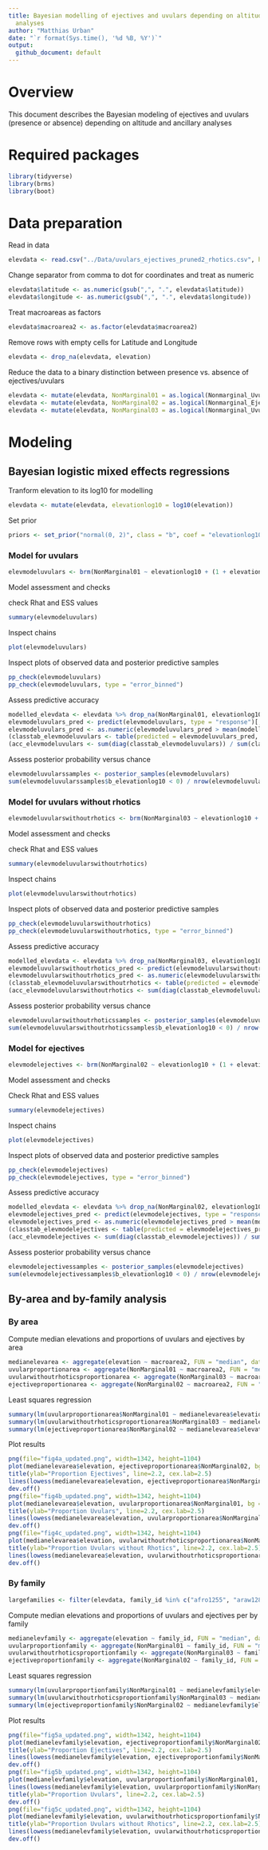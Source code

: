 ---
title: Bayesian modelling of ejectives and uvulars depending on altitude and ancillary
  analyses
author: "Matthias Urban"
date: "`r format(Sys.time(), '%d %B, %Y')`"
output:
  github_document: default
---
# Overview

This document describes the Bayesian modeling of ejectives and uvulars (presence or absence) depending on altitude and ancillary analyses

# Required packages

```{r message=FALSE, warning=FALSE}
library(tidyverse)
library(brms)
library(boot)
```

# Data preparation

Read in data

```{r}
elevdata <- read.csv("../Data/uvulars_ejectives_pruned2_rhotics.csv", header = T)
```

Change separator from comma to dot for coordinates and treat as numeric

```{r}
elevdata$latitude <- as.numeric(gsub(",", ".", elevdata$latitude))
elevdata$longitude <- as.numeric(gsub(",", ".", elevdata$longitude))
```

Treat macroareas as factors

```{r}
elevdata$macroarea2 <- as.factor(elevdata$macroarea2)
```

Remove rows with empty cells for Latitude and Longitude

```{r}
elevdata <- drop_na(elevdata, elevation)
```

Reduce the data to a binary distinction between presence vs. absence of ejectives/uvulars

```{r}
elevdata <- mutate(elevdata, NonMarginal01 = as.logical(Nonmarginal_Uvular), NonMarginal01 = as.numeric(NonMarginal01))
elevdata <- mutate(elevdata, NonMarginal02 = as.logical(Nonmarginal_Ejective), NonMarginal02 = as.numeric(NonMarginal02))
elevdata <- mutate(elevdata, NonMarginal03 = as.logical(Nonmarginal_Uvular_no_rhotics), NonMarginal03 = as.numeric(NonMarginal03))
```

# Modeling


## Bayesian logistic mixed effects regressions

Tranform elevation to its log10 for modelling
```{r, warning=FALSE}
elevdata <- mutate(elevdata, elevationlog10 = log10(elevation))
```

Set prior
```{r}
priors <- set_prior("normal(0, 2)", class = "b", coef = "elevationlog10")
```

### Model for uvulars
```{r, warning=FALSE, results='hide', cache=TRUE}
elevmodeluvulars <- brm(NonMarginal01 ~ elevationlog10 + (1 + elevationlog10 | macroarea2) + (1 | family_id), family = "bernoulli", data = elevdata, seed = 31011, warmup = 6000, iter = 8000, chains = 4, prior = priors, control = list(adapt_delta = 0.999, max_treedepth = 20))
```

Model assessment and checks

check Rhat and ESS values
```{r}
summary(elevmodeluvulars)
```
Inspect chains
```{r}
plot(elevmodeluvulars)
```

Inspect plots of observed data and posterior predictive samples
```{r}
pp_check(elevmodeluvulars)
pp_check(elevmodeluvulars, type = "error_binned")
```

Assess predictive accuracy
```{r}
modelled_elevdata <- elevdata %>% drop_na(NonMarginal01, elevationlog10, macroarea2, family_id)
elevmodeluvulars_pred <- predict(elevmodeluvulars, type = "response")[, "Estimate"]
elevmodeluvulars_pred <- as.numeric(elevmodeluvulars_pred > mean(modelled_elevdata$NonMarginal01))
(classtab_elevmodeluvulars <- table(predicted = elevmodeluvulars_pred, observed = modelled_elevdata$NonMarginal01))
(acc_elevmodeluvulars <- sum(diag(classtab_elevmodeluvulars)) / sum(classtab_elevmodeluvulars))
```

Assess posterior probability versus chance
```{r}
elevmodeluvularssamples <- posterior_samples(elevmodeluvulars)
sum(elevmodeluvularssamples$b_elevationlog10 < 0) / nrow(elevmodeluvularssamples)
```

### Model for uvulars without rhotics
```{r, warning=FALSE, results='hide', cache=TRUE}
elevmodeluvularswithoutrhotics <- brm(NonMarginal03 ~ elevationlog10 + (1 + elevationlog10 | macroarea2) + (1 | family_id), family = "bernoulli", data = elevdata, seed = 31011, warmup = 6000, iter = 8000, chains = 4, prior = priors, control = list(adapt_delta = 0.999, max_treedepth = 20))
```

Model assessment and checks

check Rhat and ESS values

```{r}
summary(elevmodeluvularswithoutrhotics)
```

Inspect chains
```{r}
plot(elevmodeluvularswithoutrhotics)
```

Inspect plots of observed data and posterior predictive samples
```{r}
pp_check(elevmodeluvularswithoutrhotics)
pp_check(elevmodeluvularswithoutrhotics, type = "error_binned")
```

Assess predictive accuracy
```{r}
modelled_elevdata <- elevdata %>% drop_na(NonMarginal03, elevationlog10, macroarea2, family_id)
elevmodeluvularswithoutrhotics_pred <- predict(elevmodeluvularswithoutrhotics, type = "response")[, "Estimate"]
elevmodeluvularswithoutrhotics_pred <- as.numeric(elevmodeluvularswithoutrhotics_pred > mean(modelled_elevdata$NonMarginal03))
(classtab_elevmodeluvularswithoutrhotics <- table(predicted = elevmodeluvularswithoutrhotics_pred, observed = modelled_elevdata$NonMarginal03))
(acc_elevmodeluvularswithoutrhotics <- sum(diag(classtab_elevmodeluvularswithoutrhotics)) / sum(classtab_elevmodeluvularswithoutrhotics))
```

Assess posterior probability versus chance
```{r}
elevmodeluvularswithoutrhoticssamples <- posterior_samples(elevmodeluvularswithoutrhotics)
sum(elevmodeluvularswithoutrhoticssamples$b_elevationlog10 < 0) / nrow(elevmodeluvularswithoutrhoticssamples)
```

### Model for ejectives
```{r, warning=FALSE, results='hide', cache=TRUE}
elevmodelejectives <- brm(NonMarginal02 ~ elevationlog10 + (1 + elevationlog10 | macroarea2) + (1 | family_id), family = "bernoulli", data = elevdata, seed = 31011, warmup = 6000, iter = 8000, chains = 4, prior = priors, control = list(adapt_delta = 0.999, max_treedepth = 20))
```

Model assessment and checks

Check Rhat and ESS values
```{r}
summary(elevmodelejectives)
```

Inspect chains
```{r}
plot(elevmodelejectives)
```

Inspect plots of observed data and posterior predictive samples
```{r}
pp_check(elevmodelejectives)
pp_check(elevmodelejectives, type = "error_binned")
```

Assess predictive accuracy
```{r}
modelled_elevdata <- elevdata %>% drop_na(NonMarginal02, elevationlog10, macroarea2, family_id)
elevmodelejectives_pred <- predict(elevmodelejectives, type = "response")[, "Estimate"]
elevmodelejectives_pred <- as.numeric(elevmodelejectives_pred > mean(modelled_elevdata$NonMarginal02))
(classtab_elevmodelejectives <- table(predicted = elevmodelejectives_pred, observed = modelled_elevdata$NonMarginal02))
(acc_elevmodelejectives <- sum(diag(classtab_elevmodelejectives)) / sum(classtab_elevmodelejectives))
```

Assess posterior probability versus chance
```{r}
elevmodelejectivessamples <- posterior_samples(elevmodelejectives)
sum(elevmodelejectivessamples$b_elevationlog10 < 0) / nrow(elevmodelejectivessamples)
```

## By-area and by-family analysis

### By area
Compute median elevations and proportions of uvulars and ejectives by area
```{r}
medianelevarea <- aggregate(elevation ~ macroarea2, FUN = "median", data = elevdata)
uvularproportionarea <- aggregate(NonMarginal01 ~ macroarea2, FUN = "mean", data = elevdata)
uvularwithoutrhoticsproportionarea <- aggregate(NonMarginal03 ~ macroarea2, FUN = "mean", data = elevdata)
ejectiveproportionarea <- aggregate(NonMarginal02 ~ macroarea2, FUN = "mean", data = elevdata)
```

Least squares regression
```{r}
summary(lm(uvularproportionarea$NonMarginal01 ~ medianelevarea$elevation))
summary(lm(uvularwithoutrhoticsproportionarea$NonMarginal03 ~ medianelevarea$elevation))
summary(lm(ejectiveproportionarea$NonMarginal02 ~ medianelevarea$elevation))
```

Plot results
```{r, results='hide'}
png(file="fig4a_updated.png", width=1342, height=1104)
plot(medianelevarea$elevation, ejectiveproportionarea$NonMarginal02, bg = "black", pch = 21, xlab = "Median elevation per area", ylab = "", cex.lab=2.5)
title(ylab="Proportion Ejectives", line=2.2, cex.lab=2.5)
lines(lowess(medianelevarea$elevation, ejectiveproportionarea$NonMarginal02, f = 10, iter = 10))
dev.off()
png(file="fig4b_updated.png", width=1342, height=1104)
plot(medianelevarea$elevation, uvularproportionarea$NonMarginal01, bg = "black", pch = 21, xlab = "Median elevation per area", ylab = "", cex.lab=2.5)
title(ylab="Proportion Uvulars", line=2.2, cex.lab=2.5)
lines(lowess(medianelevarea$elevation, uvularproportionarea$NonMarginal01, f = 10, iter = 10))
dev.off()
png(file="fig4c_updated.png", width=1342, height=1104)
plot(medianelevarea$elevation, uvularwithoutrhoticsproportionarea$NonMarginal03, bg = "black", pch = 21, xlab = "Median elevation per area", ylab = "", cex.lab=2.5)
title(ylab="Proportion Uvulars without Rhotics", line=2.2, cex.lab=2.5)
lines(lowess(medianelevarea$elevation, uvularwithoutrhoticsproportionarea$NonMarginal03, f = 10, iter = 10))
dev.off()
```

### By family

```{r}
largefamilies <- filter(elevdata, family_id %in% c("afro1255", "araw1281", "atha1245", "atla1278", "aust1307", "cari1283", "gong1255", "mand1469", "maya1287", "mong1329", "nakh1245", "otom1299", "sali1255", "sino1245", "taik1256", "tupi1275", "turk1311", "ural1272"))
```

Compute median elevations and proportions of uvulars and ejectives per by family
```{r}
medianelevfamily <- aggregate(elevation ~ family_id, FUN = "median", data = largefamilies)
uvularproportionfamily <- aggregate(NonMarginal01 ~ family_id, FUN = "mean", data = largefamilies)
uvularwithoutrhoticsproportionfamily <- aggregate(NonMarginal03 ~ family_id, FUN = "mean", data = largefamilies)
ejectiveproportionfamily <- aggregate(NonMarginal02 ~ family_id, FUN = "mean", data = largefamilies)
```

Least squares regression
```{r}
summary(lm(uvularproportionfamily$NonMarginal01 ~ medianelevfamily$elevation))
summary(lm(uvularwithoutrhoticsproportionfamily$NonMarginal03 ~ medianelevfamily$elevation))
summary(lm(ejectiveproportionfamily$NonMarginal02 ~ medianelevfamily$elevation))
```

Plot results
```{r, results='hide'}
png(file="fig5a_updated.png", width=1342, height=1104)
plot(medianelevfamily$elevation, ejectiveproportionfamily$NonMarginal02, bg = "black", pch = 21, xlab = "Median elevation per family", ylab = "", cex.lab=2.5)
title(ylab="Proportion Ejectives", line=2.2, cex.lab=2.5)
lines(lowess(medianelevfamily$elevation, ejectiveproportionfamily$NonMarginal02, f = 10, iter = 10))
dev.off()
png(file="fig5b_updated.png", width=1342, height=1104)
plot(medianelevfamily$elevation, uvularproportionfamily$NonMarginal01, bg = "black", pch = 21, xlab = "Median elevation per family", ylab = "", cex.lab=2.5)
lines(lowess(medianelevfamily$elevation, uvularproportionfamily$NonMarginal01, f = 10, iter = 10))
title(ylab="Proportion Uvulars", line=2.2, cex.lab=2.5)
dev.off()
png(file="fig5c_updated.png", width=1342, height=1104)
plot(medianelevfamily$elevation, uvularwithoutrhoticsproportionfamily$NonMarginal03, bg = "black", pch = 21, xlab = "Median elevation per family", ylab = "", cex.lab=2.5)
title(ylab="Proportion Uvulars without Rhotics", line=2.2, cex.lab=2.5)
lines(lowess(medianelevfamily$elevation, uvularwithoutrhoticsproportionfamily$NonMarginal03, f = 10, iter = 10))
dev.off()
```
